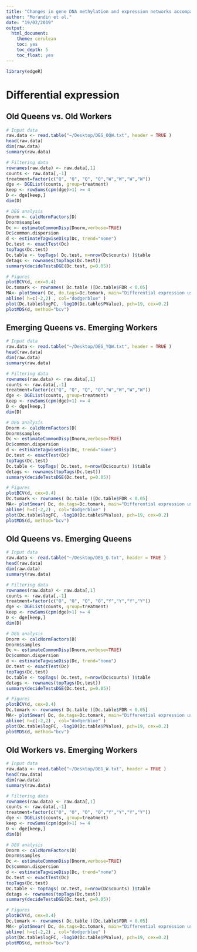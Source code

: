 ```yaml
---
title: "Changes in gene DNA methylation and expression networks accompany caste specialization and age-related physiological changes in a social insect"
author: "Morandin et al."
date: "19/02/2019"
output:
  html_document:
    theme: cerulean
    toc: yes
    toc_depth: 5
    toc_float: yes
---
```


```r
library(edgeR)
```

# Differential expression
## Old Queens vs. Old Workers
```r
# Input data
raw.data <- read.table("~/Desktop/DEG_OQW.txt", header = TRUE )
head(raw.data)
dim(raw.data)
summary(raw.data)

# Filtering data
rownames(raw.data) <- raw.data[,1] 
counts <- raw.data[,-1]
treatment=factor(c("Q", "Q", "Q", "Q","W","W","W","W"))
dge <- DGEList(counts, group=treatment)
keep <- rowSums(cpm(dge)>1) >= 4
D <- dge[keep,]
dim(D)

# DEG analysis
Dnorm <- calcNormFactors(D)
Dnorm$samples
Dc <- estimateCommonDisp(Dnorm,verbose=TRUE)
Dc$common.dispersion
d <- estimateTagwiseDisp(Dc, trend="none")
Dc.test <- exactTest(Dc)
topTags(Dc.test)
Dc.table <- topTags( Dc.test, n=nrow(Dc$counts) )$table
detags <- rownames(topTags(Dc.test))
summary(decideTestsDGE(Dc.test, p=0.05))

# Figures
plotBCV(d, cex=0.4)
Dc.tomark <- rownames( Dc.table )[Dc.table$FDR < 0.05]
MA<- plotSmear( Dc, de.tags=Dc.tomark, main="Differential expression using the common dispersion")
abline( h=c(-2,2) , col="dodgerblue" )
plot(Dc.table$logFC, -log10(Dc.table$PValue), pch=19, cex=0.2)
plotMDS(d, method="bcv")
```

## Emerging Queens vs. Emerging Workers
```r
# Input data
raw.data <- read.table("~/Desktop/DEG_YQW.txt", header = TRUE )
head(raw.data)
dim(raw.data)
summary(raw.data)

# Filtering data
rownames(raw.data) <- raw.data[,1] 
counts <- raw.data[,-1]
treatment=factor(c("Q", "Q", "Q", "Q","W","W","W","W"))
dge <- DGEList(counts, group=treatment)
keep <- rowSums(cpm(dge)>1) >= 4
D <- dge[keep,]
dim(D)

# DEG analysis
Dnorm <- calcNormFactors(D)
Dnorm$samples
Dc <- estimateCommonDisp(Dnorm,verbose=TRUE)
Dc$common.dispersion
d <- estimateTagwiseDisp(Dc, trend="none")
Dc.test <- exactTest(Dc)
topTags(Dc.test)
Dc.table <- topTags( Dc.test, n=nrow(Dc$counts) )$table
detags <- rownames(topTags(Dc.test))
summary(decideTestsDGE(Dc.test, p=0.05))

# Figures
plotBCV(d, cex=0.4)
Dc.tomark <- rownames( Dc.table )[Dc.table$FDR < 0.05]
MA<- plotSmear( Dc, de.tags=Dc.tomark, main="Differential expression using the common dispersion")
abline( h=c(-2,2) , col="dodgerblue" )
plot(Dc.table$logFC, -log10(Dc.table$PValue), pch=19, cex=0.2)
plotMDS(d, method="bcv")
```

## Old Queens vs. Emerging Queens
```r
# Input data
raw.data <- read.table("~/Desktop/DEG_Q.txt", header = TRUE )
head(raw.data)
dim(raw.data)
summary(raw.data)

# Filtering data
rownames(raw.data) <- raw.data[,1] 
counts <- raw.data[,-1]
treatment=factor(c("O", "O", "O", "O","Y","Y","Y","Y"))
dge <- DGEList(counts, group=treatment)
keep <- rowSums(cpm(dge)>1) >= 4
D <- dge[keep,]
dim(D)

# DEG analysis
Dnorm <- calcNormFactors(D)
Dnorm$samples
Dc <- estimateCommonDisp(Dnorm,verbose=TRUE)
Dc$common.dispersion
d <- estimateTagwiseDisp(Dc, trend="none")
Dc.test <- exactTest(Dc)
topTags(Dc.test)
Dc.table <- topTags( Dc.test, n=nrow(Dc$counts) )$table
detags <- rownames(topTags(Dc.test))
summary(decideTestsDGE(Dc.test, p=0.05))

# Figures
plotBCV(d, cex=0.4)
Dc.tomark <- rownames( Dc.table )[Dc.table$FDR < 0.05]
MA<- plotSmear( Dc, de.tags=Dc.tomark, main="Differential expression using the common dispersion")
abline( h=c(-2,2) , col="dodgerblue" )
plot(Dc.table$logFC, -log10(Dc.table$PValue), pch=19, cex=0.2)
plotMDS(d, method="bcv")
```

## Old Workers vs. Emerging Workers
```r
# Input data
raw.data <- read.table("~/Desktop/DEG_W.txt", header = TRUE )
head(raw.data)
dim(raw.data)
summary(raw.data)

# Filtering data
rownames(raw.data) <- raw.data[,1] 
counts <- raw.data[,-1]
treatment=factor(c("O", "O", "O", "O","Y","Y","Y","Y"))
dge <- DGEList(counts, group=treatment)
keep <- rowSums(cpm(dge)>1) >= 4
D <- dge[keep,]
dim(D)

# DEG analysis
Dnorm <- calcNormFactors(D)
Dnorm$samples
Dc <- estimateCommonDisp(Dnorm,verbose=TRUE)
Dc$common.dispersion
d <- estimateTagwiseDisp(Dc, trend="none")
Dc.test <- exactTest(Dc)
topTags(Dc.test)
Dc.table <- topTags( Dc.test, n=nrow(Dc$counts) )$table
detags <- rownames(topTags(Dc.test))
summary(decideTestsDGE(Dc.test, p=0.05))

# Figures
plotBCV(d, cex=0.4)
Dc.tomark <- rownames( Dc.table )[Dc.table$FDR < 0.05]
MA<- plotSmear( Dc, de.tags=Dc.tomark, main="Differential expression using the common dispersion")
abline( h=c(-2,2) , col="dodgerblue" )
plot(Dc.table$logFC, -log10(Dc.table$PValue), pch=19, cex=0.2)
plotMDS(d, method="bcv")
```
